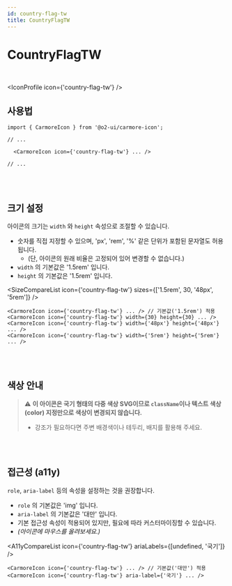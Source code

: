 ```yaml
---
id: country-flag-tw
title: CountryFlagTW
---
```




# CountryFlagTW

<br />

<IconProfile icon={'country-flag-tw'} />

## 사용법

```tsx
import { CarmoreIcon } from '@o2-ui/carmore-icon';

// ...

  <CarmoreIcon icon={'country-flag-tw'} ... />

// ...
```

<br />
<br />

## 크기 설정

아이콘의 크기는 `width` 와 `height` 속성으로 조절할 수 있습니다.

- 숫자를 직접 지정할 수 있으며, 'px', 'rem', '%' 같은 단위가 포함된 문자열도 허용됩니다.
  - (단, 아이콘의 원래 비율은 고정되어 있어 변경할 수 없습니다.)
- `width` 의 기본값은 '1.5rem' 입니다.
- `height` 의 기본값은 '1.5rem' 입니다.

<SizeCompareList icon={'country-flag-tw'} sizes={['1.5rem', 30, '48px', '5rem']} />

```tsx
<CarmoreIcon icon={'country-flag-tw'} ... /> // 기본값('1.5rem') 적용
<CarmoreIcon icon={'country-flag-tw'} width={30} height={30} ... />
<CarmoreIcon icon={'country-flag-tw'} width={'48px'} height={'48px'} ... />
<CarmoreIcon icon={'country-flag-tw'} width={'5rem'} height={'5rem'} ... />
```

<br />
<br />

## 색상 안내

> ⚠️ <b>이 아이콘은 국기 형태의 다중 색상 SVG이므로 `className`이나 텍스트 색상(color) 지정만으로 색상이 변경되지 않습니다. </b>
>
> - 강조가 필요하다면 주변 배경색이나 테두리, 배지를 활용해 주세요.

<br />
<br />

## 접근성 (a11y)

`role`, `aria-label` 등의 속성을 설정하는 것을 권장합니다.

- `role` 의 기본값은 'img' 입니다.
- `aria-label` 의 기본값은 '대만' 입니다.
- 기본 접근성 속성이 적용되어 있지만, 필요에 따라 커스터마이징할 수 있습니다.
- _(아이콘에 마우스를 올려보세요.)_

<A11yCompareList icon={'country-flag-tw'} ariaLabels={[undefined, '국기']} />

```tsx
<CarmoreIcon icon={'country-flag-tw'} ... /> // 기본값('대만') 적용
<CarmoreIcon icon={'country-flag-tw'} aria-label={'국기'} ... />
```
